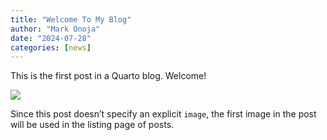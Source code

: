 ```yaml
---
title: "Welcome To My Blog"
author: "Mark Onoja"
date: "2024-07-28"
categories: [news]
---
```


This is the first post in a Quarto blog. Welcome!

![](thumbnail.jpg)

Since this post doesn't specify an explicit `image`, the first image in the post will be used in the listing page of posts.
